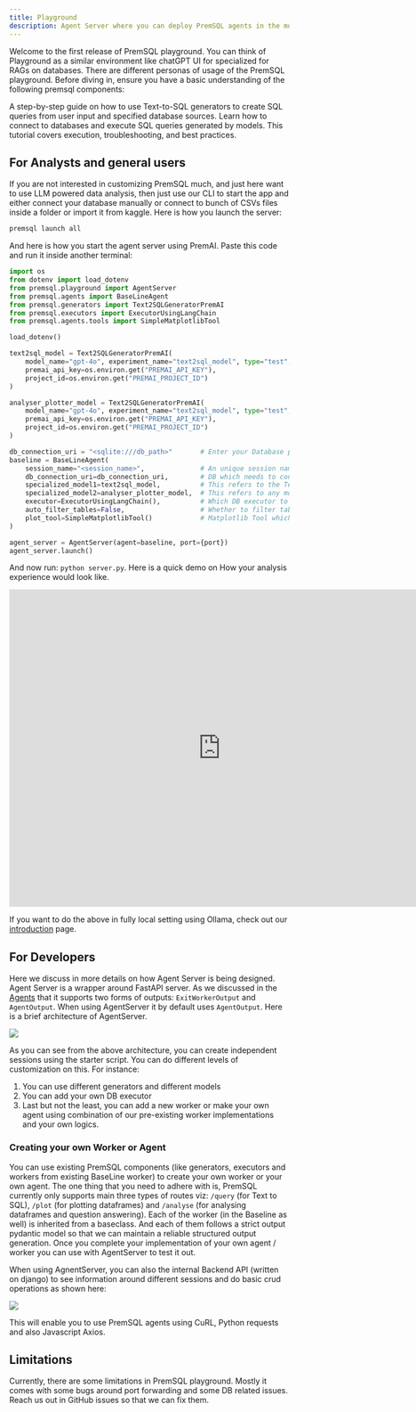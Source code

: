```yaml
---
title: Playground
description: Agent Server where you can deploy PremSQL agents in the most customized forms.
---
```


Welcome to the first release of PremSQL playground. You can think of Playground as a similar environment like chatGPT UI for specialized for RAGs on databases. There are different personas of usage of the PremSQL playground.  Before diving in, ensure you have a basic understanding of the following premsql components:

<CardGroup cols={2}>
  <Card title="Generators Tutorial" icon="square-2" href="/premsql/generators">
    A step-by-step guide on how to use Text-to-SQL generators to create SQL queries from user input and specified database sources.
  </Card>
  <Card title="Executors Tutorial" icon="square-3" href="/premsql/executors">
    Learn how to connect to databases and execute SQL queries generated by models. This tutorial covers execution, troubleshooting, and best practices.
  </Card>
</CardGroup>

## For Analysts and general users

If you are not interested in customizing PremSQL much, and just here want to use LLM powered data analysis, then just use our CLI to start the app and either connect your database manually or connect to bunch of CSVs files inside a folder or import it from kaggle. Here is how you launch the server:

```bash
premsql launch all
```

And here is how you start the agent server using PremAI. Paste this code and run it inside another terminal:

```Python server.py
import os
from dotenv import load_dotenv
from premsql.playground import AgentServer
from premsql.agents import BaseLineAgent
from premsql.generators import Text2SQLGeneratorPremAI
from premsql.executors import ExecutorUsingLangChain
from premsql.agents.tools import SimpleMatplotlibTool

load_dotenv()

text2sql_model = Text2SQLGeneratorPremAI(
    model_name="gpt-4o", experiment_name="text2sql_model", type="test",
    premai_api_key=os.environ.get("PREMAI_API_KEY"),
    project_id=os.environ.get("PREMAI_PROJECT_ID")
)

analyser_plotter_model = Text2SQLGeneratorPremAI(
    model_name="gpt-4o", experiment_name="text2sql_model", type="test",
    premai_api_key=os.environ.get("PREMAI_API_KEY"),
    project_id=os.environ.get("PREMAI_PROJECT_ID")
)

db_connection_uri = "<sqlite:///db_path>"       # Enter your Database path here. Supported SQLite, Postgres, MySQL.
baseline = BaseLineAgent(
    session_name="<session_name>",              # An unique session name must be put
    db_connection_uri=db_connection_uri,        # DB which needs to connect for Text to SQL
    specialized_model1=text2sql_model,          # This refers to the Text to SQL model
    specialized_model2=analyser_plotter_model,  # This refers to any model other than Text to SQL
    executor=ExecutorUsingLangChain(),          # Which DB executor to use
    auto_filter_tables=False,                   # Whether to filter tables before Text to SQL
    plot_tool=SimpleMatplotlibTool()            # Matplotlib Tool which will be used by plotter worker
)

agent_server = AgentServer(agent=baseline, port={port})
agent_server.launch()
```
And now run: `python server.py`. Here is a quick demo on How your analysis experience would look like.

<iframe
  src="https://drive.google.com/file/d/1pVuWHNG7PtrlzHcRNFeoJ80t7-rIexhL/preview"
  width="760"
  height="570"
  frameborder="0"
  allow="accelerometer; autoplay; clipboard-write; encrypted-media; gyroscope; picture-in-picture; web-share"
  referrerpolicy="strict-origin-when-cross-origin"
  allowfullscreen
></iframe>


If you want to do the above in fully local setting using Ollama, check out our [introduction](/premsql/introduction.mdx) page.


## For Developers

Here we discuss in more details on how Agent Server is being designed. Agent Server is a wrapper around FastAPI server. As we discussed in the [Agents](/premsql/agents.mdx) that it supports two forms of outputs: `ExitWorkerOutput` and `AgentOutput`. When using AgentServer it by default uses `AgentOutput`. Here is a brief architecture of AgentServer.

![](/images/premsql/agent_server.png)

As you can see from the above architecture, you can create independent sessions using the starter script. You can do different levels of customization on this. For instance:

1. You can use different generators and different models
2. You can add your own DB executor
3. Last but not the least, you can add a new worker or make your own agent using combination of our pre-existing worker implementations and your own logics.

### Creating your own Worker or Agent

You can use existing PremSQL components (like generators, executors and workers from existing BaseLine worker) to create your own worker or your own agent. The one thing that you need to adhere with is, PremSQL currently only supports main three types of routes viz: `/query` (for Text to SQL), `/plot` (for plotting dataframes) and `/analyse` (for analysing dataframes and question answering). Each of the worker (in the Baseline as well) is inherited from a baseclass. And each of them follows a strict output pydantic model so that we can maintain a reliable structured output generation. Once you complete your implementation of your own agent / worker you can use with AgentServer to test it out.

When using AgnentServer, you can also the internal Backend API (written on django) to see information around different sessions and do basic crud operations as shown here:

![](/images/premsql/agent_api.png)

This will enable you to use PremSQL agents using CuRL, Python requests and also Javascript Axios.


## Limitations

Currently, there are some limitations in PremSQL playground. Mostly it comes with some bugs around port forwarding and some DB related issues. Reach us out in GitHub issues so that we can fix them.
